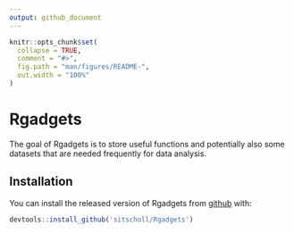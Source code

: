 ```yaml
---
output: github_document
---
```


<!-- README.md is generated from README.Rmd. Please edit that file -->

```r
knitr::opts_chunk$set(
  collapse = TRUE,
  comment = "#>",
  fig.path = "man/figures/README-",
  out.width = "100%"
)
```

# Rgadgets

The goal of Rgadgets is to store useful functions and potentially also some datasets that are needed frequently for data analysis.

## Installation

You can install the released version of Rgadgets from [github](https://github.com/) with:

``` r
devtools::install_github('sitscholl/Rgadgets')
```

